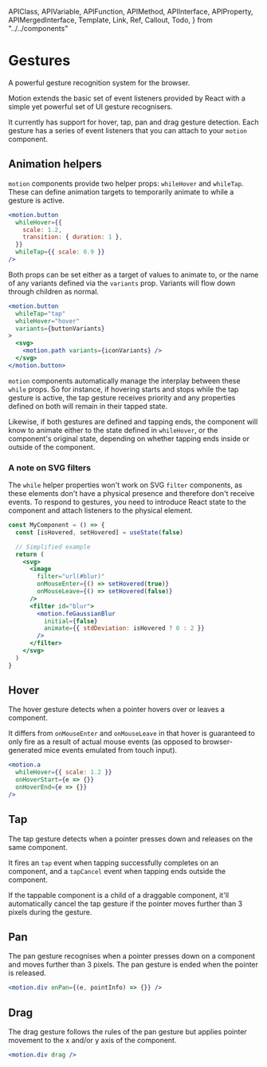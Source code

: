 <!-- 👋 Editing this file? Need help? → https://github.com/framer/api-docs/blob/master/CONTRIBUTING.md -->

  APIClass,
  APIVariable,
  APIFunction,
  APIMethod,
  APIInterface,
  APIProperty,
  APIMergedInterface,
  Template,
  Link,
  Ref,
  Callout,
  Todo,
} from "../../components"


# Gestures

<span className="lead">
  A powerful gesture recognition system for the browser.
</span>

<div>

Motion extends the basic set of event listeners provided by React with a simple yet powerful set of UI gesture recognisers.

It currently has support for hover, tap, pan and drag gesture detection. Each gesture has a series of event listeners that you can attach to your `motion` component.

</div>

## Animation helpers

<div>

`motion` components provide two helper props: `whileHover` and `whileTap`. These can define animation targets to temporarily animate to while a gesture is active.

</div>

```jsx
<motion.button
  whileHover={{
    scale: 1.2,
    transition: { duration: 1 },
  }}
  whileTap={{ scale: 0.9 }}
/>
```

<div>

Both props can be set either as a target of values to animate to, or the name of any variants defined via the `variants` prop. Variants will flow down through children as normal.

</div>

```jsx
<motion.button
  whileTap="tap"
  whileHover="hover"
  variants={buttonVariants}
>
  <svg>
    <motion.path variants={iconVariants} />
  </svg>
</motion.button>
```

`motion` components automatically manage the interplay between these `while` props. So for instance, if hovering starts and stops while the tap gesture is active, the tap gesture receives priority and any properties defined on both will remain in their tapped state.

Likewise, if both gestures are defined and tapping ends, the component will know to animate either to the state defined in `whileHover`, or the component's original state, depending on whether tapping ends inside or outside of the component.

### A note on SVG filters

The `while` helper properties won't work on SVG `filter` components, as these elements don't have a physical presence and therefore don't receive events. To respond to gestures, you need to introduce React state to the component and attach listeners to the physical element.

```jsx
const MyComponent = () => {
  const [isHovered, setHovered] = useState(false)

  // Simplified example
  return (
    <svg>
      <image
        filter="url(#blur)"
        onMouseEnter={() => setHovered(true)}
        onMouseLeave={() => setHovered(false)}
      />
      <filter id="blur">
        <motion.feGaussianBlur
          initial={false}
          animate={{ stdDeviation: isHovered ? 0 : 2 }}
        />
      </filter>
    </svg>
  )
}
```

## Hover

<div>

The hover gesture detects when a pointer hovers over or leaves a component.

It differs from `onMouseEnter` and `onMouseLeave` in that hover is guaranteed to only fire as a result of actual mouse events (as opposed to browser-generated mice events emulated from touch input).

</div>

```jsx
<motion.a
  whileHover={{ scale: 1.2 }}
  onHoverStart={e => {}}
  onHoverEnd={e => {}}
/>
```

<APIProperty name="HoverHandlers.whileHover" />
<APIMethod name="HoverHandlers.onHoverStart()" />
<APIMethod name="HoverHandlers.onHoverEnd()" />

## Tap

<div>

The tap gesture detects when a pointer presses down and releases on the same component.

It fires an `tap` event when tapping successfully completes on an component, and a `tapCancel` event when tapping ends outside the component.

If the tappable component is a child of a draggable component, it'll automatically cancel the tap gesture if the pointer moves further than 3 pixels during the gesture.

</div>

<APIProperty name="TapHandlers.whileTap" />
<APIMethod name="TapHandlers.onTap()" />
<APIMethod name="TapHandlers.onTapStart()" />
<APIMethod name="TapHandlers.onTapCancel()" />

## Pan

The pan gesture recognises when a pointer presses down on a component and moves further than 3 pixels. The pan gesture is ended when the pointer is released.

```jsx
<motion.div onPan={(e, pointInfo) => {}} />
```

<APIMethod name="PanHandlers.onPan()" />
<APIMethod name="PanHandlers.onPanStart()" />
<APIMethod name="PanHandlers.onPanEnd()" />

## Drag

The drag gesture follows the rules of the pan gesture but applies pointer movement to the x and/or y axis of the component.

```jsx
<motion.div drag />
```

<APIProperty name="DraggableProps.drag" />
<APIProperty name="DraggableProps.dragConstraints" />
<APIProperty name="DraggableProps.dragElastic" />
<APIProperty name="DraggableProps.dragMomentum" />
<APIProperty name="DraggableProps.dragTransition" />
<APIProperty name="DraggableProps.dragPropagation" />

<APIMethod name="DragHandlers.onDrag()" />
<APIMethod name="DragHandlers.onDragStart()" />
<APIMethod name="DragHandlers.onDragEnd()" />
<APIMethod name="DragHandlers.onDirectionLock()" />
